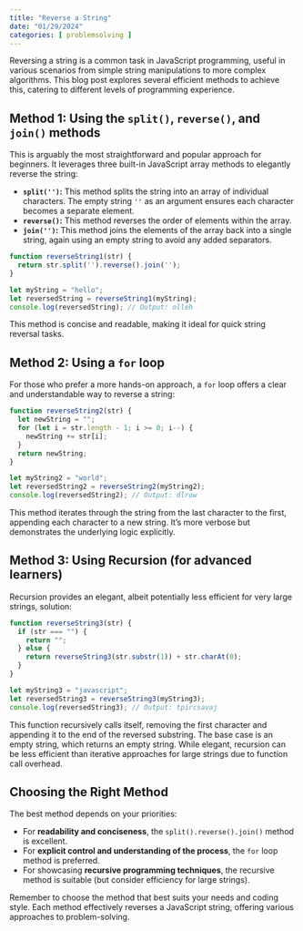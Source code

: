 ```yaml
---
title: "Reverse a String"
date: "01/29/2024"
categories: [ problemsolving ]
---
```


Reversing a string is a common task in JavaScript programming, useful in various scenarios from simple string manipulations to more complex algorithms.  This blog post explores several efficient methods to achieve this, catering to different levels of programming experience.

## Method 1: Using the `split()`, `reverse()`, and `join()` methods

This is arguably the most straightforward and popular approach for beginners. It leverages three built-in JavaScript array methods to elegantly reverse the string:

* **`split('')`:** This method splits the string into an array of individual characters.  The empty string `''` as an argument ensures each character becomes a separate element.
* **`reverse()`:** This method reverses the order of elements within the array.
* **`join('')`:** This method joins the elements of the array back into a single string, again using an empty string to avoid any added separators.


```javascript
function reverseString1(str) {
  return str.split('').reverse().join('');
}

let myString = "hello";
let reversedString = reverseString1(myString);
console.log(reversedString); // Output: olleh
```

This method is concise and readable, making it ideal for quick string reversal tasks.

## Method 2: Using a `for` loop

For those who prefer a more hands-on approach, a `for` loop offers a clear and understandable way to reverse a string:

```javascript
function reverseString2(str) {
  let newString = "";
  for (let i = str.length - 1; i >= 0; i--) {
    newString += str[i];
  }
  return newString;
}

let myString2 = "world";
let reversedString2 = reverseString2(myString2);
console.log(reversedString2); // Output: dlrow
```

This method iterates through the string from the last character to the first, appending each character to a new string.  It's more verbose but demonstrates the underlying logic explicitly.


## Method 3: Using Recursion (for advanced learners)

Recursion provides an elegant, albeit potentially less efficient for very large strings, solution:

```javascript
function reverseString3(str) {
  if (str === "") {
    return "";
  } else {
    return reverseString3(str.substr(1)) + str.charAt(0);
  }
}

let myString3 = "javascript";
let reversedString3 = reverseString3(myString3);
console.log(reversedString3); // Output: tpircsavaj
```

This function recursively calls itself, removing the first character and appending it to the end of the reversed substring.  The base case is an empty string, which returns an empty string.  While elegant, recursion can be less efficient than iterative approaches for large strings due to function call overhead.


## Choosing the Right Method

The best method depends on your priorities:

* For **readability and conciseness**, the `split().reverse().join()` method is excellent.
* For **explicit control and understanding of the process**, the `for` loop method is preferred.
* For showcasing **recursive programming techniques**, the recursive method is suitable (but consider efficiency for large strings).

Remember to choose the method that best suits your needs and coding style.  Each method effectively reverses a JavaScript string, offering various approaches to problem-solving.

